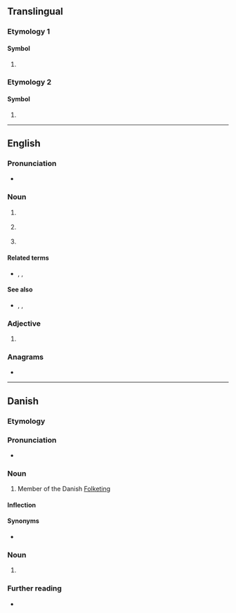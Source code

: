 {{also|mf|mF|.mf|M-F}}

==Translingual==

===Etymology 1===

====Symbol====
{{mul-symbol}}

# {{SI-unit-abb|mega|farad|[[electrical]] [[capacitance]]}}

===Etymology 2===

====Symbol====
{{mul-symbol}}

# {{ISO 3166|1|2|Collectivity of Saint Martin|Saint Martin|from=2007}}

----

==English==

===Pronunciation===
* {{audio|en|En-au-MF.ogg|Audio (AU)}}

===Noun===
{{en-noun|~}}

# {{lb|en|coarse|slang}} {{initialism of|en|motherfucker|dot=;}} {{n-g|also {{m|en|mf}}.}}
# {{lb|en|electronics}} {{initialism of|en|[[medium]] [[frequency]]}}
# {{lb|en|medicine}} {{abbreviation of|en|myelofibrosis}}

====Related terms====
* {{sense|electronics}} {{l|en|LF}}, {{l|en|HF}}, {{l|en|MW}}

====See also====
* {{sense|electronics}} {{l|en|RF}}, {{l|en|LW}}, {{l|en|SW}}

===Adjective===
{{en-adj|-}}

# {{lb|en|coarse|slang}} {{initialism of|en|motherfucking|dot=;}} {{n-g|also {{m|en|mf}}.}}

===Anagrams===
* {{anagrams|en|a=fm|F&M|FM}}

----

==Danish==

===Etymology===
{{initialism of|da|medlem af Folketinget||member of the Danish Folketing}}

===Pronunciation===
* {{IPA|da|/ɛmɛf/|[ˈɛmˈɛf]|[ɛmˈɛf]}}

===Noun===
{{da-noun|stem=MF'|en|er}}

# {{lb|da|politics}} Member of the Danish [[w:Folketing|Folketing]]

====Inflection====
{{da-noun-infl|stem=MF'|en|er|4=MF's}}

====Synonyms====
* {{l|da|folketingsmedlem}}

===Noun===
{{head|da|noun|head=MF ''or'' [[M/F]]}}

# {{abbreviation of|da|motorfærge}}

===Further reading===
* {{pedialite|lang=da}}